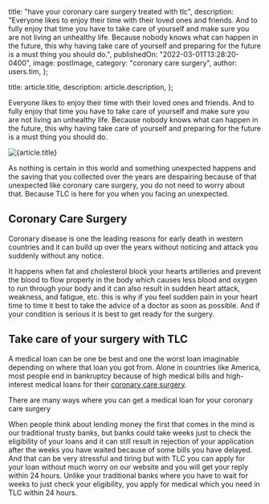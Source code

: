 
  title: "have your coronary care surgery treated with tlc",
  description:
    "Everyone likes to enjoy their time with their loved ones and friends. And to fully enjoy that time you have to take care of yourself and make sure you are not living an unhealthy life. Because nobody knows what can happen in the future, this why having take care of yourself and preparing for the future is a must thing you should do.",
  publishedOn: "2022-03-01T13:28:20-0400",
  image: postImage,
  category: "coronary care surgery",
  author: users.tim,
};

  title: article.title,
  description: article.description,
};


Everyone likes to enjoy their time with their loved ones and friends. And to fully enjoy that time you have to take care of yourself and make sure you are not living an unhealthy life. Because nobody knows what can happen in the future, this why having take care of yourself and preparing for the future is a must thing you should do.

<Image src={postImage} alt={article.title} />

As nothing is certain in this world and something unexpected happens and the saving that you collected over the years are despairing because of that unexpected like coronary care surgery, you do not need to worry about that. Because TLC is here for you when you facing an unexpected.

## Coronary Care Surgery

Coronary disease is one the leading reasons for early death in western countries and it can build up over the years without noticing and attack you suddenly without any notice.

It happens when fat and cholesterol block your hearts artilleries and prevent the blood to flow properly in the body which causes less blood and oxygen to run through your body and it can also result in sudden heart attack, weakness, and fatigue, etc. this is why if you feel sudden pain in your heart time to time it best to take the advice of a doctor as soon as possible. And if your condition is serious it is best to get ready for the surgery.

## Take care of your surgery with TLC

A medical loan can be one be best and one the worst loan imaginable depending on where that loan you got from. Alone in countries like America, most people end in bankruptcy because of high medical bills and high-interest medical loans for their [coronary care surgery](https://tlc.com.au/).

There are many ways where you can get a medical loan for your coronary care surgery

When people think about lending money the first that comes in the mind is our traditional trusty banks, but banks could take weeks just to check the eligibility of your loans and it can still result in rejection of your application after the weeks you have waited because of some bills you have delayed. And that can be very stressful and tiring but with TLC you can apply for your loan without much worry on our website and you will get your reply within 24 hours. Unlike your traditional banks where you have to wait for weeks to just check your eligibility, you apply for medical which you need in TLC within 24 hours.
